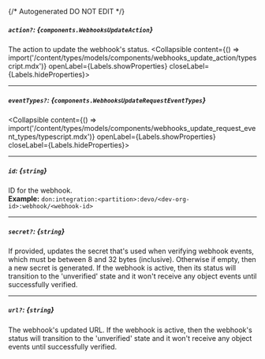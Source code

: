 {/* Autogenerated DO NOT EDIT  */}

##### `action?`: *{`components.WebhooksUpdateAction`}*
The action to update the webhook's status.
<Collapsible content={() => import('/content/types/models/components/webhooks_update_action/typescript.mdx')} openLabel={Labels.showProperties} closeLabel={Labels.hideProperties}>
</Collapsible>

---
##### `eventTypes?`: *{`components.WebhooksUpdateRequestEventTypes`}*
<Collapsible content={() => import('/content/types/models/components/webhooks_update_request_event_types/typescript.mdx')} openLabel={Labels.showProperties} closeLabel={Labels.hideProperties}>
</Collapsible>

---
##### `id`: *{`string`}*
ID for the webhook.
<br/>
**Example:** `don:integration:<partition>:devo/<dev-org-id>:webhook/<webhook-id>`

---
##### `secret?`: *{`string`}*
If provided, updates the secret that's used when verifying webhook
events, which must be between 8 and 32 bytes (inclusive). Otherwise
if empty, then a new secret is generated. If the webhook is active,
then its status will transition to the 'unverified' state and it
won't receive any object events until successfully verified.


---
##### `url?`: *{`string`}*
The webhook's updated URL. If the webhook is active, then the
webhook's status will transition to the 'unverified' state and it
won't receive any object events until successfully verified.



